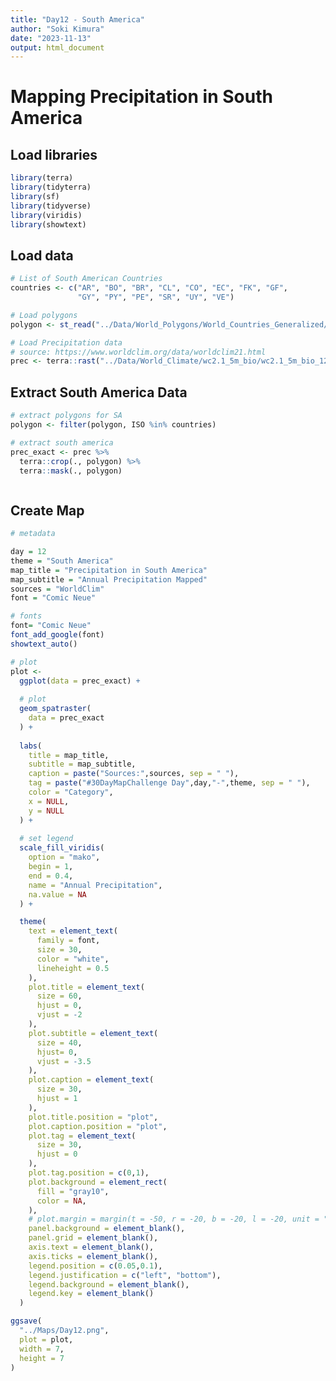```yaml
---
title: "Day12 - South America"
author: "Soki Kimura"
date: "2023-11-13"
output: html_document
---
```


# Mapping Precipitation in South America

## Load libraries

```r

library(terra)
library(tidyterra)
library(sf)
library(tidyverse)
library(viridis)
library(showtext)

```


## Load data

```r

# List of South American Countries
countries <- c("AR", "BO", "BR", "CL", "CO", "EC", "FK", "GF", 
               "GY", "PY", "PE", "SR", "UY", "VE")

# Load polygons
polygon <- st_read("../Data/World_Polygons/World_Countries_Generalized/World_Countries_Generalized.shp")

# Load Precipitation data
# source: https://www.worldclim.org/data/worldclim21.html
prec <- terra::rast("../Data/World_Climate/wc2.1_5m_bio/wc2.1_5m_bio_12.tif")

```

## Extract South America Data

```r

# extract polygons for SA
polygon <- filter(polygon, ISO %in% countries)

# extract south america
prec_exact <- prec %>%
  terra::crop(., polygon) %>%
  terra::mask(., polygon)



```

## Create Map

```r

# metadata

day = 12
theme = "South America"
map_title = "Precipitation in South America"
map_subtitle = "Annual Precipitation Mapped"
sources = "WorldClim"
font = "Comic Neue"

# fonts
font= "Comic Neue"
font_add_google(font)
showtext_auto()

# plot
plot <- 
  ggplot(data = prec_exact) + 
  
  # plot
  geom_spatraster(
    data = prec_exact
  ) +
  
  labs(
    title = map_title,
    subtitle = map_subtitle,
    caption = paste("Sources:",sources, sep = " "),
    tag = paste("#30DayMapChallenge Day",day,"-",theme, sep = " "),
    color = "Category",
    x = NULL,
    y = NULL
  ) +
  
  # set legend
  scale_fill_viridis(
    option = "mako",
    begin = 1,
    end = 0.4,
    name = "Annual Precipitation",
    na.value = NA
  ) +

  theme(
    text = element_text(
      family = font,
      size = 30,
      color = "white",
      lineheight = 0.5
    ),
    plot.title = element_text(
      size = 60,
      hjust = 0,
      vjust = -2
    ),
    plot.subtitle = element_text(
      size = 40,
      hjust= 0,
      vjust = -3.5
    ),
    plot.caption = element_text(
      size = 30,
      hjust = 1
    ),
    plot.title.position = "plot",
    plot.caption.position = "plot",
    plot.tag = element_text(
      size = 30,
      hjust = 0
    ),
    plot.tag.position = c(0,1),
    plot.background = element_rect(
      fill = "gray10",
      color = NA,
    ),
    # plot.margin = margin(t = -50, r = -20, b = -20, l = -20, unit = "pt"),
    panel.background = element_blank(),
    panel.grid = element_blank(),
    axis.text = element_blank(),
    axis.ticks = element_blank(),
    legend.position = c(0.05,0.1),
    legend.justification = c("left", "bottom"),
    legend.background = element_blank(),
    legend.key = element_blank()
  )

ggsave(
  "../Maps/Day12.png",
  plot = plot,
  width = 7,
  height = 7
)



```


